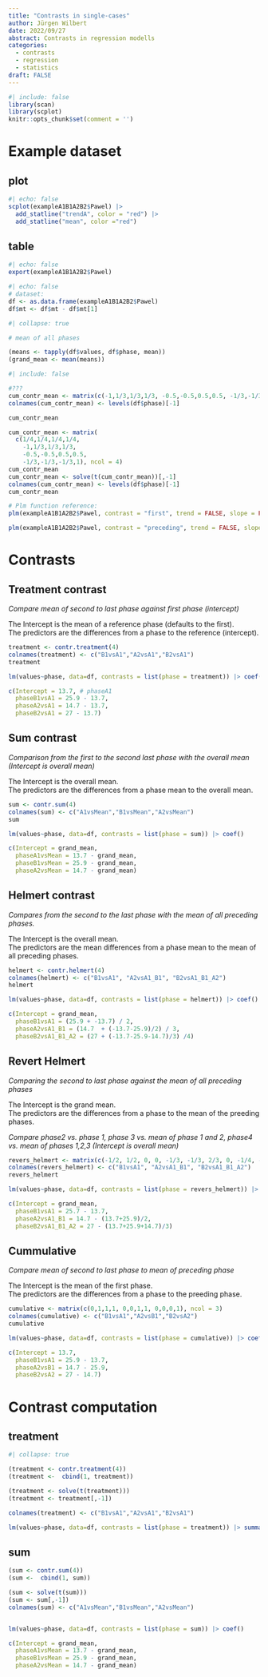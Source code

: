 ```yaml
---
title: "Contrasts in single-cases"
author: Jürgen Wilbert
date: 2022/09/27
abstract: Contrasts in regression modells
categories: 
  - contrasts
  - regression
  - statistics
draft: FALSE
---
```


```r
#| include: false
library(scan)
library(scplot)
knitr::opts_chunk$set(comment = '')
```

# Example dataset

::: panel-tabset

## plot

```r
#| echo: false
scplot(exampleA1B1A2B2$Pawel) |> 
  add_statline("trendA", color = "red") |> 
  add_statline("mean", color ="red")
```

## table

```r
#| echo: false
export(exampleA1B1A2B2$Pawel)
```

:::

```r
#| echo: false
# dataset:
df <- as.data.frame(exampleA1B1A2B2$Pawel)
df$mt <- df$mt - df$mt[1]
```


```r
#| collapse: true

# mean of all phases

(means <- tapply(df$values, df$phase, mean))
(grand_mean <- mean(means))
```

```r
#| include: false

#???
cum_contr_mean <- matrix(c(-1,1/3,1/3,1/3, -0.5,-0.5,0.5,0.5, -1/3,-1/3,-1/3,1), ncol = 3)
colnames(cum_contr_mean) <- levels(df$phase)[-1]

cum_contr_mean

cum_contr_mean <- matrix(
  c(1/4,1/4,1/4,1/4, 
    -1,1/3,1/3,1/3, 
    -0.5,-0.5,0.5,0.5, 
    -1/3,-1/3,-1/3,1), ncol = 4)
cum_contr_mean
cum_contr_mean <- solve(t(cum_contr_mean))[,-1]
colnames(cum_contr_mean) <- levels(df$phase)[-1]
cum_contr_mean


```

```r
# Plm function reference:
plm(exampleA1B1A2B2$Pawel, contrast = "first", trend = FALSE, slope = FALSE) %>% coef() %>% .[,1]

plm(exampleA1B1A2B2$Pawel, contrast = "preceding", trend = FALSE, slope = FALSE) %>% coef() %>% .[,1]
```

# Contrasts

## Treatment contrast

*Compare mean of second to last phase against first phase (intercept)*

The Intercept is the mean of a reference phase (defaults to the first).\
The predictors are the differences from a phase to the reference (intercept).

```r
treatment <- contr.treatment(4)
colnames(treatment) <- c("B1vsA1","A2vsA1","B2vsA1")
treatment

lm(values~phase, data=df, contrasts = list(phase = treatment)) |> coef()

c(Intercept = 13.7, # phaseA1
  phaseB1vsA1 = 25.9 - 13.7, 
  phaseA2vsA1 = 14.7 - 13.7,
  phaseB2vsA1 = 27 - 13.7)
```

## Sum contrast

*Comparison from the first to the second last phase with the overall mean (Intercept is overall mean)*

The Intercept is the overall mean.\
The predictors are the differences from a phase mean to the overall mean.

```r
sum <- contr.sum(4)
colnames(sum) <- c("A1vsMean","B1vsMean","A2vsMean")
sum

lm(values~phase, data=df, contrasts = list(phase = sum)) |> coef()

c(Intercept = grand_mean,
  phaseA1vsMean = 13.7 - grand_mean, 
  phaseB1vsMean = 25.9 - grand_mean, 
  phaseA2vsMean = 14.7 - grand_mean)
```

## Helmert contrast

*Compares from the second to the last phase with the mean of all preceding phases.*

The Intercept is the overall mean.\
The predictors are the mean differences from a phase mean to the mean of all preceding phases.

```r
helmert <- contr.helmert(4)
colnames(helmert) <- c("B1vsA1", "A2vsA1_B1", "B2vsA1_B1_A2")
helmert

lm(values~phase, data=df, contrasts = list(phase = helmert)) |> coef()

c(Intercept = grand_mean,
  phaseB1vsA1 = (25.9 + -13.7) / 2, 
  phaseA2vsA1_B1 = (14.7  + (-13.7-25.9)/2) / 3,
  phaseB2vsA1_B1_A2 = (27 + (-13.7-25.9-14.7)/3) /4)
```

## Revert Helmert

*Comparing the second to last phase against the mean of all preceding phases*

The Intercept is the grand mean.\
The predictors are the differences from a phase to the mean of the preeding phases.

*Compare phase2 vs. phase 1, phase 3 vs. mean of phase 1 and 2, phase4 vs. mean of phases 1,2,3 (Intercept is overall mean)*

```r
revers_helmert <- matrix(c(-1/2, 1/2, 0, 0, -1/3, -1/3, 2/3, 0, -1/4, -1/4, -1/4, 3/4), ncol = 3)
colnames(revers_helmert) <- c("B1vsA1", "A2vsA1_B1", "B2vsA1_B1_A2")
revers_helmert

lm(values~phase, data=df, contrasts = list(phase = revers_helmert)) |> coef()

c(Intercept = grand_mean,
  phaseB1vsA1 = 25.7 - 13.7,
  phaseA2vsA1_B1 = 14.7 - (13.7+25.9)/2,
  phaseB2vsA1_B1_A2 = 27 - (13.7+25.9+14.7)/3)
```

## Cummulative

*Compare mean of second to last phase to mean of preceding phase*

The Intercept is the mean of the first phase.\
The predictors are the differences from a phase to the preeding phase.

```r
cumulative <- matrix(c(0,1,1,1, 0,0,1,1, 0,0,0,1), ncol = 3)
colnames(cumulative) <- c("B1vsA1","A2vsB1","B2vsA2")
cumulative

lm(values~phase, data=df, contrasts = list(phase = cumulative)) |> coef()

c(Intercept = 13.7,
  phaseB1vsA1 = 25.9 - 13.7, 
  phaseA2vsB1 = 14.7 - 25.9,
  phaseB2vsA2 = 27 - 14.7)
```

# Contrast computation

## treatment

```r
#| collapse: true

(treatment <- contr.treatment(4))
(treatment <-  cbind(1, treatment))

(treatment <- solve(t(treatment)))
(treatment <- treatment[,-1])

colnames(treatment) <- c("B1vsA1","A2vsA1","B2vsA1")

lm(values~phase, data=df, contrasts = list(phase = treatment)) |> summary()
```

## sum

```r
(sum <- contr.sum(4))
(sum <-  cbind(1, sum))

(sum <- solve(t(sum)))
(sum <- sum[,-1])
colnames(sum) <- c("A1vsMean","B1vsMean","A2vsMean")


lm(values~phase, data=df, contrasts = list(phase = sum)) |> coef()

c(Intercept = grand_mean,
  phaseA1vsMean = 13.7 - grand_mean, 
  phaseB1vsMean = 25.9 - grand_mean, 
  phaseA2vsMean = 14.7 - grand_mean)
```


